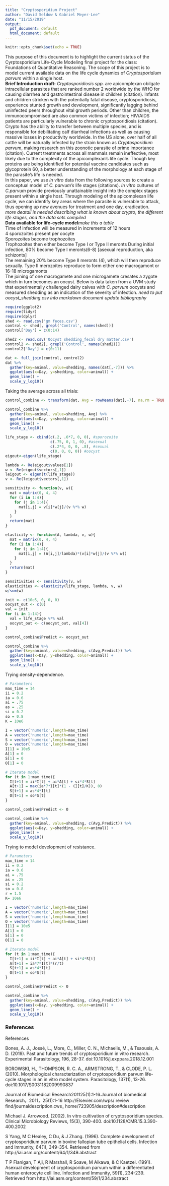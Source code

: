 ---
title: "Cryptosporidium Project"
author: "David Seldow & Gabriel Meyer-Lee"
date: "11/15/2019"
output:
  pdf_document: default
  html_document: default
---

```{r setup, include=FALSE}
knitr::opts_chunk$set(echo = TRUE)
```
This purpose of this document is to highlight the current status of the Cyrptosporidium Life-Cycle Modeling final project for the class: Foundations of Quantitative Reasoning. 
The scope of this project is to model current available data on the life cycle dynamics of *Cryptosporidium parvum* within a single host.  
**Brief Introduction draft:** *Cryptosporidiosis spp.* are apicomplexan obilgate intracellular parasites that are ranked number 2 worldwide by the WHO for causing diarrhea and gastrointestinal disease in children (citation). Infants and children stricken with the potentially fatal disease, cryptosporidiosis, experience stunted growth and development, significantly lagging behind uninfected peers throughout vital growth periods. Other than children, the immunocompromised are also common victims of infection; HIV/AIDS patients are  particularly vulnerable to chronic cryptosporidiosis (citation). Crypto has the ability to transfer between multiple species, and is responsible for debilitating calf diarrheal infections as well as causing massive losses in productivity worldwide. In the US alone, over half of all cattle will be naturally infected by the strain known as *Cryptosporidium parvum*, making research on this zoonotic parasite of prime importance (citation). Current treatments across all mammals remain ineffective, most likely due to the complexity of the  apicomplexan's life cycle. Though key proteins are being identified for potential vaccine candidates such as glycoprotein 60, a better understanding of the morphology at each stage of the parasite's life is needed.  
In this paper, we use *in vitro* data from the following sources to create a conceptual model of *C. parvum's* life stages (citations). *In vitro* cultures of *C.parvum* provide previously unattainable insight into the complex stages present within a single host. Through modeling of the apicomplexan life cycle, we can identify key areas where the parasite is vulnerable to attack, thus opening up new avenues for treatment and one day, eradication.  
*more deatail is needed describing what is known about crypto, the different life stages, and the data sets compiled*  
**Data available for life-cycle model***make this a table*  
Time of infection will be measured in increments of 12 hours  
4 sporozoites present per oocyte  
Sporozoites become trophozoites  
Trophozoites then either become Type I or Type II meronts 
During initial infection, 80% become Type I meronts(6-8) [asexual reproduction, aka schizonts]  
The remaining 20% become Type II meronts (4), which will then reproduce sexually.
Type II merozoites reproduce to form either one macrogamont or 16-18 microgamonts  
The joining of one macrogamete and one microgamete cresates a zygote which in turn becomes an oocyst. 
Below is data taken from a UVM study that experimentally challenged dairy calves with *C. parvum* oocysts and measured shedding as an indication of the severity of infection. 
*need to put oocyst_shedding.csv into markdown document*
*update bibliography*

```{r}
require(ggplot2)
require(tidyr)
require(dplyr)
shed <- read.csv('gm feces.csv')
control <- shed[, grepl('Control', names(shed))]
control['Day'] = c(0:14)

shed2 <- read.csv('Oocyst shedding_fecal dry matter.csv')
control2 <- shed2[, grepl('Control', names(shed2))]
control2['Day'] = c(0:11)

dat <- full_join(control, control2)
dat %>%
  gather(key=animal, value=shedding, names(dat[,-7])) %>%
  ggplot(aes(x=Day, y=shedding, color=animal)) +
  geom_line() +
  scale_y_log10()

```

Taking the average across all trials:

```{r}
control_combine <- transform(dat, Avg = rowMeans(dat[,-7], na.rm = TRUE))

control_combine %>%
  gather(key=animal, value=shedding, Avg) %>%
  ggplot(aes(x=Day, y=shedding, color=animal)) +
  geom_line() +
  scale_y_log10()
```

```{r}
life_stage <- cbind(c(.2, .6*7, 0, 0), #sporozoite 
                    c(.75, 0, 1, 0), #asexual
                    c(.2*4, 0, 0, .8), #sexual
                    c(0, 0, 0, 0)) #oocyst
eigout<-eigen(life_stage)

lambda <- Re(eigout$values[1])
w <- Re(eigout$vectors[,1])
leigout <- eigen(t(life_stage))
v <- Re(leigout$vectors[,1])

sensitivity <- function(v, w){
  mat = matrix(0, 4, 4)
  for (i in 1:4){
    for (j in 1:4){
      mat[i,j] = v[i]*w[j]/(v %*% w)
    }
  }
  return(mat)
}

elasticity <- function(A, lambda, v, w){
  mat = matrix(0, 4, 4)
  for (i in 1:4){
    for (j in 1:4){
      mat[i,j] = (A[i,j]/lambda)*(v[i]*w[j]/(v %*% w))
    }
  }
  return(mat)
}

sensitivities <- sensitivity(v, w)
elasticities <- elasticity(life_stage, lambda, v, w)
w/sum(w)

init <- c(10e5, 0, 0, 0)
oocyst_out <- c(0)
val = init
for (i in 1:14){
  val = life_stage %*% val
  oocyst_out <- c(oocyst_out, val[4])
}

control_combine$Predict <- oocyst_out

control_combine %>%
  gather(key=animal, value=shedding, c(Avg,Predict)) %>%
  ggplot(aes(x=Day, y=shedding, color=animal)) +
  geom_line() +
  scale_y_log10()
```


Trying density-dependence.

```{r}
# Parameters
max_time = 14
ii = 0.2
ia = 0.6
ai = .75
as = .25
si = 0.2
so = 0.8
K = 10e6

I = vector('numeric',length=max_time)
A = vector('numeric',length=max_time)
S = vector('numeric',length=max_time)
O = vector('numeric',length=max_time)
I[1] = 10e5
A[1] = 0
S[1] = 0
O[1] = 0

# Iterate model
for (t in 1:max_time){
  I[t+1] = ii*I[t] + ai*A[t] + si*4*S[t] 
  A[t+1] = max(ia*7*I[t]*(1 - (I[t]/K)), 0)
  S[t+1] = as*4*I[t]
  O[t+1] = so*S[t]
}

control_combine$Predict <- O

control_combine %>%
  gather(key=animal, value=shedding, c(Avg,Predict)) %>%
  ggplot(aes(x=Day, y=shedding, color=animal)) +
  geom_line() +
  scale_y_log10()
```

Trying to model development of resistance.
```{r}
# Parameters
max_time = 14
ii = 0.2
ia = 0.6
ai = .75
as = .25
si = 0.2
so = 0.8
r = 1.5
K= 10e6

I = vector('numeric',length=max_time)
A = vector('numeric',length=max_time)
S = vector('numeric',length=max_time)
O = vector('numeric',length=max_time)
I[1] = 10e5
A[1] = 0
S[1] = 0
O[1] = 0

# Iterate model
for (t in 1:max_time){
  I[t+1] = ii*I[t] + ai*A[t] + si*4*S[t] 
  A[t+1] = ia*7*I[t]*(r/t)
  S[t+1] = as*4*I[t]
  O[t+1] = so*S[t]
}

control_combine$Predict <- O

control_combine %>%
  gather(key=animal, value=shedding, c(Avg,Predict)) %>%
  ggplot(aes(x=Day, y=shedding, color=animal)) +
  geom_line() +
  scale_y_log10()
```

### References {.css_class}  
References

Bones, A. J., Jossé, L., More, C., Miller, C. N., Michaelis, M., & Tsaousis, A. D. (2019). Past and future trends of cryptosporidium in vitro research. Experimental Parasitology, 196, 28-37. doi:10.1016/j.exppara.2018.12.001

BOROWSKI, H., THOMPSON, R. C. A., ARMSTRONG, T., & CLODE, P. L. (2010). Morphological characterization of cryptosporidium parvum life-cycle stages in an in vitro model system. Parasitology, 137(1), 13-26. doi:10.1017/S0031182009990837

Journal of Biomedical Research201125(1):1-16.Journal of biomedical Research，2011，25(1):1-16 http://Elsevier.com/wps/ review find/journaldescription.cws_ home/723905/description#description

Michael J. Arrowood. (2002). In vitro cultivation of cryptosporidium species. Clinical Microbiology Reviews, 15(3), 390-400. doi:10.1128/CMR.15.3.390-400.2002

S Yang, M C Healey, C Du, & J Zhang. (1996). Complete development of cryptosporidium parvum in bovine fallopian tube epithelial cells. Infection and Immunity, 64(1), 349-354. Retrieved from http://iai.asm.org/content/64/1/349.abstract

T P Flanigan, T Aji, R Marshall, R Soave, M Aikawa, & C Kaetzel. (1991). Asexual development of cryptosporidium parvum within a differentiated human enterocyte cell line. Infection and Immunity, 59(1), 234-239. Retrieved from http://iai.asm.org/content/59/1/234.abstract
